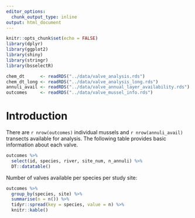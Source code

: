 ```yaml
---
editor_options: 
  chunk_output_type: inline
output: html_document
---
```


```r
knitr::opts_chunk$set(echo = FALSE)
library(dplyr)
library(ggplot2)
library(shiny)
library(stringr)
library(bsselectR)
```

```r
chem_dt      <- readRDS("../data/valve_analysis.rds")
chem_dt_long <- readRDS("../data/valve_analysis_long.rds")
annuli_avail <- readRDS("../data/valve_annual_layer_availability.rds")
outcomes     <- readRDS("../data/valve_mussel_info.rds")
```

# Introduction

There are `r nrow(outcomes)` individual mussels and `r nrow(annuli_avail)` transects available for analysis. The following table provides basic information about each valve.

```r
outcomes %>%
  select(id, species, river, site_num, n_annuli) %>%
  DT::datatable()
```

Number of valves available per species per study site:

```r
outcomes %>%
  group_by(species, site) %>%
  summarise(n = n()) %>%
  tidyr::spread(key = species, value = n) %>%
  knitr::kable()
```


